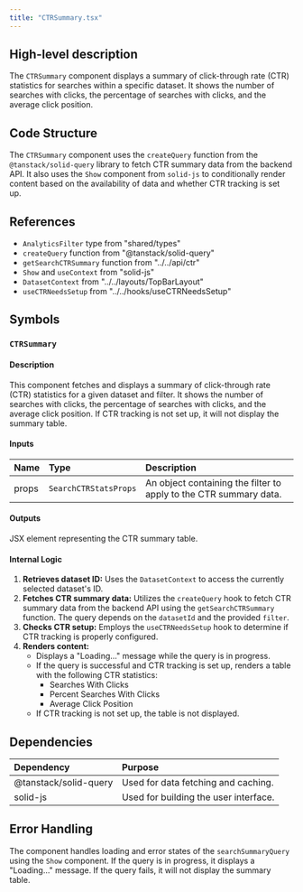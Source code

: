 ```yaml
---
title: "CTRSummary.tsx"
---
```


## High-level description
The `CTRSummary` component displays a summary of click-through rate (CTR) statistics for searches within a specific dataset. It shows the number of searches with clicks, the percentage of searches with clicks, and the average click position.

## Code Structure
The `CTRSummary` component uses the `createQuery` function from the `@tanstack/solid-query` library to fetch CTR summary data from the backend API. It also uses the `Show` component from `solid-js` to conditionally render content based on the availability of data and whether CTR tracking is set up.

## References
- `AnalyticsFilter` type from "shared/types"
- `createQuery` function from "@tanstack/solid-query"
- `getSearchCTRSummary` function from "../../api/ctr"
- `Show` and `useContext` from "solid-js"
- `DatasetContext` from "../../layouts/TopBarLayout"
- `useCTRNeedsSetup` from "../../hooks/useCTRNeedsSetup"

## Symbols

### `CTRSummary`
#### Description
This component fetches and displays a summary of click-through rate (CTR) statistics for a given dataset and filter. It shows the number of searches with clicks, the percentage of searches with clicks, and the average click position. If CTR tracking is not set up, it will not display the summary table.

#### Inputs
| Name | Type | Description |
|:-----|:-----|:------------|
| props | `SearchCTRStatsProps` | An object containing the filter to apply to the CTR summary data. |

#### Outputs
JSX element representing the CTR summary table.

#### Internal Logic
1. **Retrieves dataset ID:** Uses the `DatasetContext` to access the currently selected dataset's ID.
2. **Fetches CTR summary data:** Utilizes the `createQuery` hook to fetch CTR summary data from the backend API using the `getSearchCTRSummary` function. The query depends on the `datasetId` and the provided `filter`.
3. **Checks CTR setup:** Employs the `useCTRNeedsSetup` hook to determine if CTR tracking is properly configured.
4. **Renders content:**
   - Displays a "Loading..." message while the query is in progress.
   - If the query is successful and CTR tracking is set up, renders a table with the following CTR statistics:
     - Searches With Clicks
     - Percent Searches With Clicks
     - Average Click Position
   - If CTR tracking is not set up, the table is not displayed.

## Dependencies
| Dependency | Purpose |
|:-----------|:--------|
| @tanstack/solid-query | Used for data fetching and caching. |
| solid-js | Used for building the user interface. |

## Error Handling
The component handles loading and error states of the `searchSummaryQuery` using the `Show` component. If the query is in progress, it displays a "Loading..." message. If the query fails, it will not display the summary table. 
